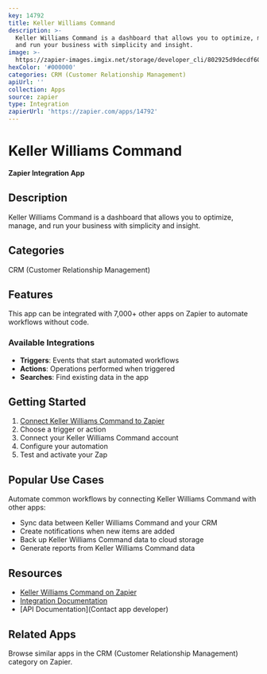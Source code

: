 ```yaml
---
key: 14792
title: Keller Williams Command
description: >-
  Keller Williams Command is a dashboard that allows you to optimize, manage,
  and run your business with simplicity and insight.
image: >-
  https://zapier-images.imgix.net/storage/developer_cli/802925d9decdf60abb7165a6b3a9efdd.png?auto=format%2Ccompress&ixlib=python-3.0.0&q=50
hexColor: '#000000'
categories: CRM (Customer Relationship Management)
apiUrl: ''
collection: Apps
source: zapier
type: Integration
zapierUrl: 'https://zapier.com/apps/14792'
---
```

# Keller Williams Command

**Zapier Integration App**

## Description

Keller Williams Command is a dashboard that allows you to optimize, manage, and run your business with simplicity and insight.

## Categories

CRM (Customer Relationship Management)

## Features

This app can be integrated with 7,000+ other apps on Zapier to automate workflows without code.

### Available Integrations

- **Triggers**: Events that start automated workflows
- **Actions**: Operations performed when triggered
- **Searches**: Find existing data in the app

## Getting Started

1. [Connect Keller Williams Command to Zapier](https://zapier.com/apps/14792)
2. Choose a trigger or action
3. Connect your Keller Williams Command account
4. Configure your automation
5. Test and activate your Zap

## Popular Use Cases

Automate common workflows by connecting Keller Williams Command with other apps:

- Sync data between Keller Williams Command and your CRM
- Create notifications when new items are added
- Back up Keller Williams Command data to cloud storage
- Generate reports from Keller Williams Command data

## Resources

- [Keller Williams Command on Zapier](https://zapier.com/apps/14792)
- [Integration Documentation](https://zapier.com/apps/14792/integrations)
- [API Documentation](Contact app developer)

## Related Apps

Browse similar apps in the CRM (Customer Relationship Management) category on Zapier.
